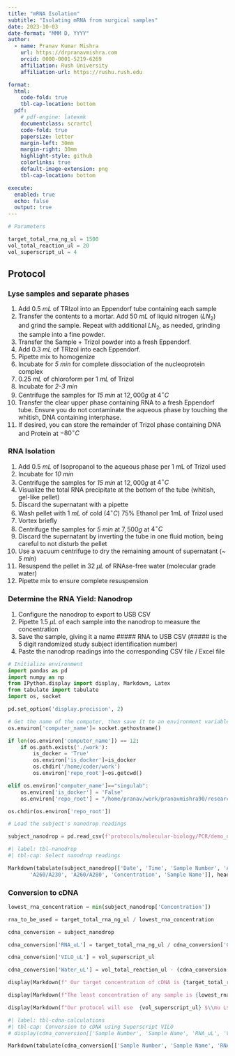 ```yaml
---
title: "mRNA Isolation"
subtitle: "Isolating mRNA from surgical samples"
date: 2023-10-03
date-format: "MMM D, YYYY"
author:
  - name: Pranav Kumar Mishra
    url: https://drpranavmishra.com
    orcid: 0000-0001-5219-6269
    affiliation: Rush University
    affiliation-url: https://rushu.rush.edu

format:
  html:
    code-fold: true
    tbl-cap-location: bottom
  pdf:
    # pdf-engine: latexmk
    documentclass: scrartcl
    code-fold: true
    papersize: letter
    margin-left: 30mm
    margin-right: 30mm
    highlight-style: github
    colorlinks: true
    default-image-extension: png
    tbl-cap-location: bottom

execute: 
  enabled: true
  echo: false
  output: true
---
```


```python
# Parameters

target_total_rna_ng_ul = 1500
vol_total_reaction_ul = 20
vol_superscript_ul = 4
```

## Protocol

### Lyse samples and separate phases
1. Add $0.5\ mL$ of TRIzol into an Eppendorf tube containing each sample
2. Transfer the contents to a mortar. Add $50\ mL$ of liquid nitrogen ($LN_2$) and grind the sample. Repeat with additional $LN_2$, as needed, grinding the sample into a fine powder.
3. Transfer the Sample + Trizol powder into a fresh Eppendorf.
4. Add $0.3\ mL$ of TRIzol into each Eppendorf.
5. Pipette mix to homogenize
6. Incubate for *5 min* for complete dissociation of the nucleoprotein complex
7. $0.25\ mL$ of chloroform per $1\ mL$ of Trizol
8. Incubate for *2-3 min*
9. Centrifuge the samples for *15 min* at $12,000g$ at $4^{\circ}C$
10. Transfer the clear upper phase containing RNA to a fresh Eppendorf tube. Ensure you do not contaminate the aqueous phase by touching the whitish, DNA containing interphase.
11. If desired, you can store the remainder of Trizol phase containing DNA and Protein at $-80^{\circ}C$
  
### RNA Isolation
1. Add $0.5\ mL$ of Isopropanol to the aqueous phase per 1 mL of Trizol used
2. Incubate for *10 min*
3. Centrifuge the samples for *15 min* at $12,000g$ at $4^{\circ}C$
4. Visualize the total RNA precipitate at the bottom of the tube (whitish, gel-like pellet)
5. Discard the supernatant with a pipette
6. Wash pellet with $1\ mL$ of cold ($4^{\circ}C$) 75% Ethanol per 1mL of Trizol used
7. Vortex briefly
8. Centrifuge the samples for *5 min* at $7,500g$ at $4^{\circ}C$
9. Discard the supernatant by inverting the tube in one fluid motion, being careful to not disturb the pellet
10. Use a vacuum centrifuge to dry the remaining amount of supernatant (~ *5 min*)
11. Resuspend the pellet in $32\ \mu L$ of RNAse-free water (molecular grade water)
12. Pipette mix to ensure complete resuspension

### Determine the RNA Yield: Nanodrop
1. Configure the nanodrop to export to USB CSV
2. Pipette $1.5\ \mu L$ of each sample into the nanodrop to measure the concentration
3. Save the sample, giving it a name ##### RNA to USB CSV (##### is the 5 digit randomized study subject identification number)
4. Paste the nanodrop readings into the corresponding CSV file / Excel file

```python

# Initialize environment
import pandas as pd
import numpy as np
from IPython.display import display, Markdown, Latex
from tabulate import tabulate
import os, socket

pd.set_option('display.precision', 2)

# Get the name of the computer, then save it to an environment variable
os.environ['computer_name']= socket.gethostname()

if len(os.environ['computer_name']) == 12:
    if os.path.exists('./work'):
        is_docker = 'True'
        os.environ['is_docker']=is_docker
        os.chdir('/home/coder/work')
        os.environ['repo_root']=os.getcwd()

elif os.environ['computer_name']=="singulab":
    os.environ['is_docker'] = 'False'
    os.environ['repo_root'] = "/home/pranav/work/pranavmishra90/research-reference"

os.chdir(os.environ['repo_root'])

# Load the subject's nanodrop readings

subject_nanodrop = pd.read_csv(f'protocols/molecular-biology/PCR/demo_nanodrop.csv')
```

```python
#| label: tbl-nanodrop
#| tbl-cap: Select nanodrop readings

Markdown(tabulate(subject_nanodrop[['Date', 'Time', 'Sample Number', 'A230', 'A260', 'A280', 'A320',
       'A260/A230', 'A260/A280', 'Concentration', 'Sample Name']], headers=['Date', 'Time', 'Sample Number', 'Sample Name', 'A230', 'A260', 'A280', 'A320', 'A260/A230', 'A260/A280', 'Concentration'],showindex="never", numalign='center', stralign='center', tablefmt="grid"))

```


### Conversion to cDNA

```python
lowest_rna_concentration = min(subject_nanodrop['Concentration'])

rna_to_be_used = target_total_rna_ng_ul / lowest_rna_concentration

cdna_conversion = subject_nanodrop

cdna_conversion['RNA_uL'] = target_total_rna_ng_ul / cdna_conversion['Concentration']

cdna_conversion['VILO_uL'] = vol_superscript_ul

cdna_conversion['Water_uL'] = vol_total_reaction_ul - (cdna_conversion['RNA_uL'] + cdna_conversion['VILO_uL'])
```

```python

display(Markdown(f" Our target concentration of cDNA is {target_total_rna_ng_ul} $\\frac{{ng}}{{\mu L}}$."))

display(Markdown(f"The least concentration of any sample is {lowest_rna_concentration} $\\frac{{ng}}{{\mu L}}$. To obtain the target concentration, we will need to use {round(rna_to_be_used, 2)} $\\mu L$ of the RNA previously isolated."))

display(Markdown(f"Our protocol will use  {vol_superscript_ul} $\\mu L$ of Superscript IV VILO for each sample. The volume ($\\mu L$) of molecular grade water to be added is listed in the column 'Water_uL'."))
```

```python
#| label: tbl-cdna-calculations
#| tbl-cap: Conversion to cDNA using Superscript VILO
# display(cdna_conversion[['Sample Number', 'Sample Name', 'RNA_uL', 'VILO_uL', 'Water_uL']].to_html(index=False))

Markdown(tabulate(cdna_conversion[['Sample Number', 'Sample Name', 'RNA_uL', 'VILO_uL', 'Water_uL']], headers=['Sample Number', 'Sample Name', 'RNA (uL)', 'VILO (uL)', 'Water (uL)'],showindex="never", numalign='center', stralign='center'))

```